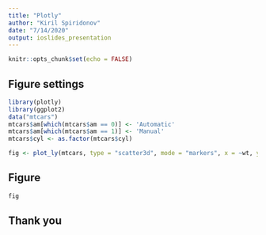 ```yaml
---
title: "Plotly"
author: "Kiril Spiridonov"
date: "7/14/2020"
output: ioslides_presentation
---
```


```r
knitr::opts_chunk$set(echo = FALSE)
```

## Figure settings

```r
library(plotly)
library(ggplot2)
data("mtcars")
mtcars$am[which(mtcars$am == 0)] <- 'Automatic'
mtcars$am[which(mtcars$am == 1)] <- 'Manual'
mtcars$cyl <- as.factor(mtcars$cyl)

fig <- plot_ly(mtcars, type = "scatter3d", mode = "markers", x = ~wt, y = ~hp, z = ~qsec, color = ~cyl)

```

## Figure

```r
fig
```

## Thank you

